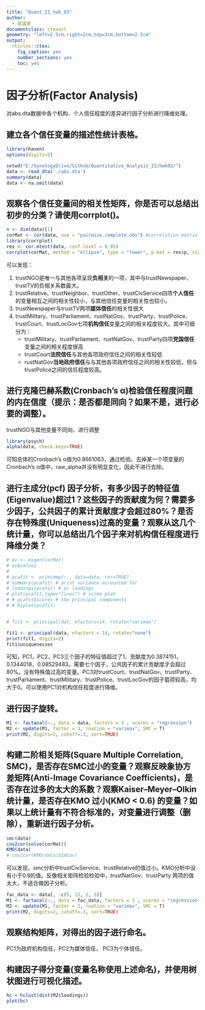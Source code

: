 ```yaml
---
title: "Quant_II_hwk_03"
author:
  - 吴温泉
documentclass: ctexart
geometry: "left=2.5cm,right=2cm,top=3cm,bottom=2.5cm"
output:
  rticles::ctex:
    fig_caption: yes
    number_sections: yes
    toc: yes
---
```

# 因子分析(Factor Analysis)
对abs.dta数据中各个机构、个人信任程度的差异进行因子分析进行降维处理。

## 建立各个信任变量的描述性统计表格。
```r
library(haven)
options(digits=2)

setwd("E:/SynologyDrive/Github/Quantitative_Analysis_II/hwk03/")
data <- read_dta('./abs.dta')
summary(data)
data <- na.omit(data)
```

## 观察各个信任变量间的相关性矩阵，你是否可以总结出初步的分类？请使用corrplot()。
```r
n <- dim(data)[1]
corMat <- cor(data, use = "pairwise.complete.obs") #correlation matrix
library(corrplot)
res <- cor.mtest(data, conf.level = 0.95)
corrplot(corMat, method = "ellipse", type = "lower", p.mat = res$p, sig.level = 0.05, order = "hclust")
```

可以发现：

1. trustNGO是唯一与其他各项呈现**负相关**的一项，其中与trustNewspaper、trustTV的负相关系数最大。
1. trustRelative、trustNeighbor、trustOther、trustCivService四项**个人信任**的变量相互之间的相关性较小，与其他信任变量的相关性也较小。
1. trustNewspaper与trustTV两项**媒体信任**的相关性很大
1. trustMilitary、trustParliament、rustNatGov、trustParty、trustPolice、trustCourt、trustLocGov七项**机构信任**变量之间的相关程度较大。其中可细分为：
    - trustMilitary、trustParliament、rustNatGov、trustParty四项**党国信任**变量之间的相关程度很高
    - trustCourt**法院信任**与其他各项政府信任之间的相关性较低
    - rustNatGov**当地政府信任**与与其他各项政府信任之间的相关性较低，但与trustPolice之间的信任程度较高。

## 进行克隆巴赫系数(Cronbach’s α)检验信任程度问题的内在信度（提示：是否都是同向？如果不是，进行必要的调整）。
trustNGO与其他变量不同向，进行调整
```r
library(psych)
alpha(data, check.keys=TRUE)
```
可知总体的Cronbach’s α值为0.8661063，通过检验。去掉某一个项变量的Cronbach’s α值中，raw_alpha并没有明显变化，因此不进行去除。

## 进行主成分(pcf) 因子分析，有多少因子的特征值(Eigenvalue)超过1？这些因子的贡献度为何？需要多少因子，公共因子的累计贡献度才会超过80%？是否存在特殊度(Uniqueness)过高的变量？观察从这几个统计量，你可以总结出几个因子来对机构信任程度进行降维分类？
```r
# ev <- eigen(corMat)
# ev$values 
# 
# pcafit <- princomp(~., data=data, cor=TRUE)
# summary(pcafit) # print variance accounted for
# loadings(pcafit) # pc loadings
# plot(pcafit,type="lines") # scree plot
# # pcafit$scores # the principal components
# # biplot(pcafit)


# fit1 <- principal(dat, nfactors=14, rotate="varimax")

fit1 <- principal(data, nfactors = 14, rotate="none")
print(fit1, digits=2)
fit1$uniquenesses
```
可知，PC1，PC2，PC3三个因子的特征值超过了1，贡献度为0.3874151，0.1344018，0.08529483。需要七个因子，公共因子的累计贡献度才会超过80%。没有特殊值过高的变量。PC3对trustCourt、trustNatGov、trustParty、trustParliament、trustMilitary、trustPolice、trustLocGov的因子载荷较高，均大于0。可以使用PC1对机构信任程度进行降维。

## 进行因子旋转。
```r
M1 <- factanal(~., data = data, factors = 3 , scores = "regression") 
M2 <- update(M1, factor = 3, roation = "varimax", SMC = T)
print(M2, digits=2, cutoff=.3, sort=TRUE)
```

## 构建二阶相关矩阵(Square Multiple Correlation, SMC)，是否存在SMC过小的变量？观察反映象协方差矩阵(Anti-Image Covariance Coefficients)，是否存在过多的太大的系数？观察Kaiser–Meyer–Olkin统计量，是否存在KMO 过小(KMO < 0.6) 的变量？如果以上统计量有不符合标准的，对变量进行调整（删除），重新进行因子分析。

``` r
smc(data)
cov2cor(solve(corMat))
KMO(data)
# cov2cor(KMO(data)$ImCov)
```
可以发现，smc分析中trustCivService、trustRelative的值过小。KMO分析中没有小于0.8的值。反像相关矩阵检验检验中，trustNatGov、trustParty 两项的值太大，不适合做因子分析。

```r
fac_data <- data[, -c(5, 12, 2, 3)]
M1 <- factanal(~., data = fac_data, factors = 3 , scores = "regression") 
M2 <- update(M1, factor = 3, roation = "varimax", SMC = T)
print(M2, digits=2, cutoff=.3, sort=TRUE)
```

## 观察结构矩阵，对得出的因子进行命名。

PC1为政府机构信任，PC2为媒体信任， PC3为个体信任。

## 构建因子得分变量(变量名称使用上述命名)，并使用树状图进行可视化描述。
```r
hc = hclust(dist(M2$loadings))
plot(hc)
```